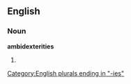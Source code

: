 ==English==

===Noun===
'''ambidexterities'''

# {{plural of|[[ambidexterity]]}}

[[Category:English plurals ending in "-ies"]]